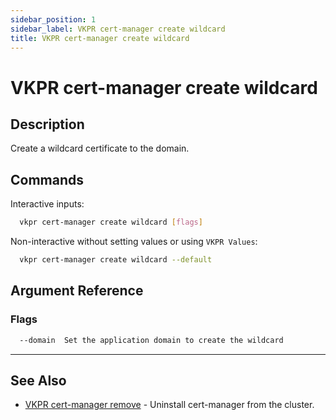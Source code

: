 ```yaml
---
sidebar_position: 1
sidebar_label: VKPR cert-manager create wildcard
title: VKPR cert-manager create wildcard
---
```


# VKPR cert-manager create wildcard

## Description

Create a wildcard certificate to the domain.

## Commands

Interactive inputs:

```bash
  vkpr cert-manager create wildcard [flags]
```

Non-interactive without setting values or using `VKPR Values`:

```bash
  vkpr cert-manager create wildcard --default
```

## Argument Reference

### Flags

```sh
  --domain  Set the application domain to create the wildcard
```

---

## See Also

- [VKPR cert-manager remove](/docs/commands/cert-manager/remove) - Uninstall cert-manager from the cluster.

